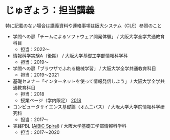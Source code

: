 # じゅぎょう：担当講義

特に記載のない場合は講義資料や連絡事項は阪大システム（CLE）参照のこと

* 学問への扉「チームによるソフトウェア開発体験」 / 大阪大学全学共通教育科目
  * 担当：2022～
* 情報科学実験A（後期） / 大阪大学基礎工学部情報科学科
  * 担当：2019～
* 学問への扉「ブラウザでふれる機械学習」 / 大阪大学全学共通教育科目
  * 担当：2019～2021
* 基礎セミナー「インターネットを使って情報発信しよう」 / 大阪大学全学共通教育科目
  * 担当：2018
  * 授業ページ（学内限定） [2018](http://sel.ist.osaka-u.ac.jp/people/t-kanda/lecture/fys2018/)
* コンピュータサイエンス基礎論（オムニバス） / 大阪大学大学院情報科学研究科
  * 担当：2017～
* 実践PBL ([AiBiC Spiral](https://aibic-spiral.enpit.jp/)) / 大阪大学基礎工学部情報科学科
  * 担当：2017～2020
